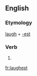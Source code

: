 ==English==

===Etymology===
[[laugh]] + [[-est]]

===Verb===
{{head|en}}

# {{second-person singular of|laugh|lang=en}}

[[fr:laughest]]